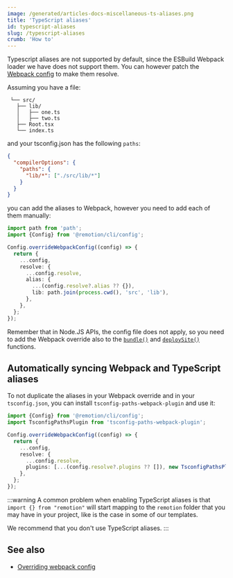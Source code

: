 ```yaml
---
image: /generated/articles-docs-miscellaneous-ts-aliases.png
title: 'TypeScript aliases'
id: typescript-aliases
slug: /typescript-aliases
crumb: 'How to'
---
```


Typescript aliases are not supported by default, since the ESBuild Webpack loader we have does not support them.
You can however patch the [Webpack config](/docs/webpack) to make them resolve.

Assuming you have a file:

```
 └── src/
   ├── lib/
   │   ├── one.ts
   │   ├── two.ts
   ├── Root.tsx
   └── index.ts
```

and your tsconfig.json has the following `paths`:

```json
{
  "compilerOptions": {
    "paths": {
      "lib/*": ["./src/lib/*"]
    }
  }
}
```

you can add the aliases to Webpack, however you need to add each of them manually:

```ts twoslash
import path from 'path';
import {Config} from '@remotion/cli/config';

Config.overrideWebpackConfig((config) => {
  return {
    ...config,
    resolve: {
      ...config.resolve,
      alias: {
        ...(config.resolve?.alias ?? {}),
        lib: path.join(process.cwd(), 'src', 'lib'),
      },
    },
  };
});
```

Remember that in Node.JS APIs, the config file does not apply, so you need to add the Webpack override also to the [`bundle()`](/docs/bundle) and [`deploySite()`](/docs/lambda/deploysite) functions.

## Automatically syncing Webpack and TypeScript aliases

To not duplicate the aliases in your Webpack override and in your `tsconfig.json`, you can install `tsconfig-paths-webpack-plugin` and use it:

```ts
import {Config} from '@remotion/cli/config';
import TsconfigPathsPlugin from 'tsconfig-paths-webpack-plugin';

Config.overrideWebpackConfig((config) => {
  return {
    ...config,
    resolve: {
      ...config.resolve,
      plugins: [...(config.resolve?.plugins ?? []), new TsconfigPathsPlugin()],
    },
  };
});
```

:::warning
A common problem when enabling TypeScript aliases is that `import {} from "remotion"` will start mapping to the `remotion` folder that you may have in your project, like is the case in some of our templates.

We recommend that you don't use TypeScript aliases.
:::

## See also

- [Overriding webpack config](/docs/webpack)
